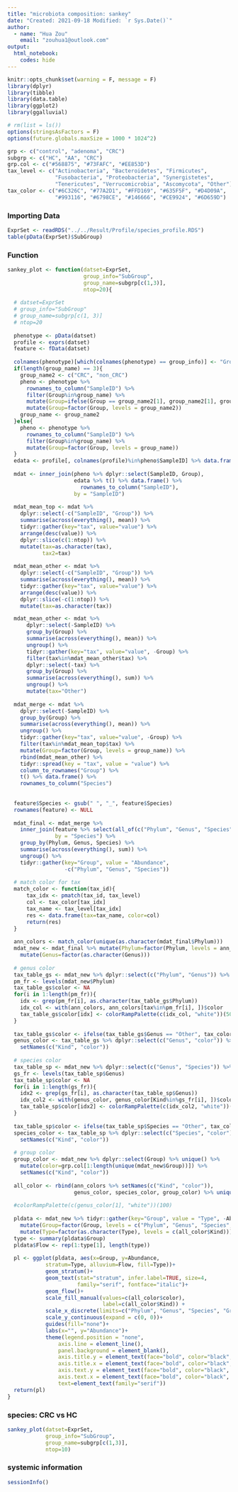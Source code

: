 ---
title: "microbiota composition: sankey"
date: "Created: 2021-09-18 Modified: `r Sys.Date()`"
author: 
  - name: "Hua Zou"
    email: "zouhua1@outlook.com"
output: 
  html_notebook:
    codes: hide
---

```{r setup, include=FALSE}
knitr::opts_chunk$set(warning = F, message = F)
library(dplyr)
library(tibble)
library(data.table)
library(ggplot2)
library(ggalluvial)

# rm(list = ls())
options(stringsAsFactors = F)
options(future.globals.maxSize = 1000 * 1024^2)

grp <- c("control", "adenoma", "CRC")
subgrp <- c("HC", "AA", "CRC")
grp.col <- c("#568875", "#73FAFC", "#EE853D")
tax_level <- c("Actinobacteria", "Bacteroidetes", "Firmicutes",
               "Fusobacteria", "Proteobacteria", "Synergistetes",
               "Tenericutes", "Verrucomicrobia", "Ascomycota", "Other")
tax_color <- c("#6C326C", "#77A2D1", "#FFD169", "#635F5F", "#D4D09A", 
               "#993116", "#6798CE", "#146666", "#CE9924", "#6D659D")
```


### Importing Data 
```{r}
ExprSet <- readRDS("../../Result/Profile/species_profile.RDS")
table(pData(ExprSet)$SubGroup)
```


### Function 
```{r}
sankey_plot <- function(datset=ExprSet,
                        group_info="SubGroup",
                        group_name=subgrp[c(1,3)],
                        ntop=20){
  
  # datset=ExprSet
  # group_info="SubGroup"
  # group_name=subgrp[c(1, 3)]
  # ntop=20
  
  phenotype <- pData(datset)
  profile <- exprs(datset)
  feature <- fData(datset)
  
  colnames(phenotype)[which(colnames(phenotype) == group_info)] <- "Group"
  if(length(group_name) == 3){
    group_name2 <- c("CRC", "non_CRC")
    pheno <- phenotype %>%
      rownames_to_column("SampleID") %>%
      filter(Group%in%group_name) %>%
      mutate(Group=ifelse(Group == group_name2[1], group_name2[1], group_name2[2])) %>%
      mutate(Group=factor(Group, levels = group_name2))
    group_name <- group_name2
  }else{
    pheno <- phenotype %>%
      rownames_to_column("SampleID") %>%
      filter(Group%in%group_name) %>%
      mutate(Group=factor(Group, levels = group_name))
  }  
  edata <- profile[, colnames(profile)%in%pheno$SampleID] %>% data.frame()
  
  mdat <- inner_join(pheno %>% dplyr::select(SampleID, Group),
                     edata %>% t() %>% data.frame() %>%
                       rownames_to_column("SampleID"),
                     by = "SampleID")   
  
  mdat_mean_top <- mdat %>%
    dplyr::select(-c("SampleID", "Group")) %>%
    summarise(across(everything(), mean)) %>%
    tidyr::gather(key="tax", value="value") %>%
    arrange(desc(value)) %>%
    dplyr::slice(c(1:ntop)) %>%
    mutate(tax=as.character(tax),
           tax2=tax)
  
  mdat_mean_other <- mdat %>%
    dplyr::select(-c("SampleID", "Group")) %>%
    summarise(across(everything(), mean)) %>%
    tidyr::gather(key="tax", value="value") %>%
    arrange(desc(value)) %>%
    dplyr::slice(-c(1:ntop)) %>%
    mutate(tax=as.character(tax))

  mdat_mean_other <- mdat %>% 
      dplyr::select(-SampleID) %>%
      group_by(Group) %>%
      summarise(across(everything(), mean)) %>%
      ungroup() %>%
      tidyr::gather(key="tax", value="value", -Group) %>%
      filter(tax%in%mdat_mean_other$tax) %>%
      dplyr::select(-tax) %>%
      group_by(Group) %>%
      summarise(across(everything(), sum)) %>%
      ungroup() %>%    
      mutate(tax="Other")
  
  mdat_merge <- mdat %>%
    dplyr::select(-SampleID) %>%
    group_by(Group) %>%
    summarise(across(everything(), mean)) %>%
    ungroup() %>%
    tidyr::gather(key="tax", value="value", -Group) %>%
    filter(tax%in%mdat_mean_top$tax) %>%
    mutate(Group=factor(Group, levels = group_name)) %>%
    rbind(mdat_mean_other) %>%
    tidyr::spread(key = "tax", value = "value") %>%
    column_to_rownames("Group") %>%
    t() %>% data.frame() %>%
    rownames_to_column("Species")
  
  
  feature$Species <- gsub(" ", "_", feature$Species) 
  rownames(feature) <- NULL
  
  mdat_final <- mdat_merge %>%
    inner_join(feature %>% select(all_of(c("Phylum", "Genus", "Species"))),
               by = "Species") %>%
    group_by(Phylum, Genus, Species) %>%
    summarise(across(everything(), sum)) %>%
    ungroup() %>% 
    tidyr::gather(key="Group", value = "Abundance", 
                  -c("Phylum", "Genus", "Species"))
  
  # match color for tax
  match_color <- function(tax_id){
      tax_idx <- pmatch(tax_id, tax_level)
      col <- tax_color[tax_idx]
      tax_name <- tax_level[tax_idx]
      res <- data.frame(tax=tax_name, color=col)
      return(res)
  } 
  
  ann_colors <- match_color(unique(as.character(mdat_final$Phylum))) 
  mdat_new <- mdat_final %>% mutate(Phylum=factor(Phylum, levels = ann_colors$tax)) %>%
    mutate(Genus=factor(as.character(Genus)))
  
  # genus color
  tax_table_gs <- mdat_new %>% dplyr::select(c("Phylum", "Genus")) %>% unique()
  pm_fr <- levels(mdat_new$Phylum)
  tax_table_gs$color <- NA
  for(i in 1:length(pm_fr)){
    idx <- grep(pm_fr[i], as.character(tax_table_gs$Phylum))
    idx_col <- with(ann_colors, ann_colors[tax%in%pm_fr[i], ])$color
    tax_table_gs$color[idx] <- colorRampPalette(c(idx_col, "white"))(50)[seq(10, 40, 5)]
  }
  
  tax_table_gs$color <- ifelse(tax_table_gs$Genus == "Other", tax_color[10], tax_table_gs$color)
  genus_color <- tax_table_gs %>% dplyr::select(c("Genus", "color")) %>% unique() %>%
    setNames(c("Kind", "color")) 
  
  # species color
  tax_table_sp <- mdat_new %>% dplyr::select(c("Genus", "Species")) %>% unique()
  gs_fr <- levels(tax_table_sp$Genus)
  tax_table_sp$color <- NA
  for(i in 1:length(gs_fr)){
    idx2 <- grep(gs_fr[i], as.character(tax_table_sp$Genus))
    idx_col2 <- with(genus_color, genus_color[Kind%in%gs_fr[i], ])$color
    tax_table_sp$color[idx2] <- colorRampPalette(c(idx_col2, "white"))(50)[seq(10, 40, 5)]
  }
  
  tax_table_sp$color <- ifelse(tax_table_sp$Species == "Other", tax_color[10], tax_table_sp$color)
  species_color <- tax_table_sp %>% dplyr::select(c("Species", "color")) %>% unique() %>%
    setNames(c("Kind", "color"))
  
  # group color
  group_color <- mdat_new %>% dplyr::select(Group) %>% unique() %>%
    mutate(color=grp.col[1:length(unique(mdat_new$Group))]) %>%
    setNames(c("Kind", "color"))
  
  all_color <- rbind(ann_colors %>% setNames(c("Kind", "color")),
                     genus_color, species_color, group_color) %>% unique() 
  
  #colorRampPalette(c(genus_color[1], "white"))(100)
  
  pldata <- mdat_new %>% tidyr::gather(key="Group", value = "Type", -Abundance) %>%
    mutate(Group=factor(Group, levels = c("Phylum", "Genus", "Species", "Group"))) %>%
    mutate(Type=factor(as.character(Type), levels = c(all_color$Kind)))
  type <- summary(pldata$Group)
  pldata$Flow <- rep(1:type[1], length(type))
  
  pl <- ggplot(pldata, aes(x=Group, y=Abundance,
            stratum=Type, alluvium=Flow, fill=Type))+
            geom_stratum()+  
            geom_text(stat="stratum", infer.label=TRUE, size=4, 
                      family="serif", fontface="italic")+  
            geom_flow()+  
            scale_fill_manual(values=c(all_color$color),
                              label=c(all_color$Kind)) + 
            scale_x_discrete(limits=c("Phylum", "Genus", "Species", "Group"))+  
            scale_y_continuous(expand = c(0, 0))+
            guides(fill="none")+
            labs(x="", y="Abundance")+  
            theme(legend.position = "none", 
                axis.line = element_line(),
                panel.background = element_blank(),
                axis.title.y = element_text(face="bold", color="black", size=14),
                axis.title.x = element_text(face="bold", color="black", size=14),
                axis.text.y = element_text(face="bold", color="black", size=10),
                axis.text.x = element_text(face="bold", color="black", size=12),
                text=element_text(family="serif"))
  return(pl)
}
```


### species: CRC vs HC
```{r, fig.height=8, fig.width=12}
sankey_plot(datset=ExprSet,
            group_info="SubGroup",
            group_name=subgrp[c(1,3)],
            ntop=10)
```


### systemic information
```{r}
sessionInfo()
```
